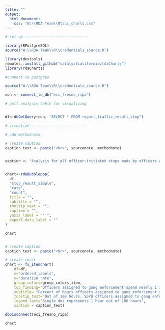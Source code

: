 ```yaml
---
title: ""
output:
  html_document:
    css: "W:\\RDA Team\\R\\cc_charts.css"
---
```

<!-- link to Google Font -->
<link href="https://fonts.googleapis.com/css2?family=Inter:wght@100;200;300;400;500;600;700;800;900&display=swap" rel="stylesheet">

```r

# set up -----------------------------

library(RPostgreSQL)
source("W:\\RDA Team\\R\\credentials_source.R")

library(devtools)
remotes::install_github("catalystcalifornia/rdaCharts") 
library(rdaCharts)

#connect to postgres

source("W:\\RDA Team\\R\\credentials_source.R")

con <- connect_to_db("eci_fresno_ripa")

# pull analysis table for visualizing


df<-dbGetQuery(con, "SELECT * FROM report_traffic_result_stop")

# visualize--------------------------

# add methodnote 

# create caption 
caption_text <- paste("<br>", sourcenote, methodnote)


caption <- "Analysis for all officer-initiated stops made by officers assigned to gang enforcement. Officers assigned to gang enforcement spent a total of 10,975.6 hours on officer-initiated stops in 2022."


chart<-rdaBubblepop(
  df,
  "stop_result_simple",
  "rate",
  "count",
  title = "",
  subtitle = "",
  tooltip_text = "",
  caption = "",
  yaxis_label = "''",
  export_data_label = ""
)

chart


# create caption 
caption_text <- paste("<br>", sourcenote, methodnote)

# create chart
chart <- fx_itemchart(
    df=df, 
    x="ordered_labels",
    y="duration_rate", 
    group_colors=group_colors_item,
    top_finding="Officers assigned to gang enforcement spend nearly 1 in 5 patrol hours on stops resulting in a field interview card",
    subtitle= "Percent of hours officers assigned to gang enforcement spend on stops by stop result",
    tooltip_text="Out of 100 hours, SDPD officers assigned to gang enforcement spent <br><b>{point.duration_rate:.1f}</b> hours on stops that resulted in <b>{point.stop_result_simple}</b>.",
    legend_text="Single dot represents 1 hour out of 100 hours",
    caption = caption_text)    

dbDisconnect(eci_fresno_ripa)

```

```r
chart
```
<script>
  widg = document.getElementsByClassName('html-widget'); //find widgets
  for (let i = 0; i < widg.length; i++) { //loop through
    document.getElementsByClassName('highchart')[i].style.width = '100%'; //adjust width
    document.getElementsByClassName('highchart')[i].style.height = '100%'; //adjust height
  }
</script>